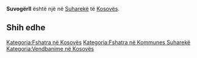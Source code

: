 {{Fshat në 
 | Emri                = Suvogërll
 | EmriAlt                = 
 | NAME_SHORT_FORM=      
 | NAME_GENERIC=      
 | NAME_SORT_NAME_RO=      SUVOGERLL
 | FULL_NAME_RO = Suvogërll
 | FULL_NAME_ND_RO=Suvogerll
 | SORT_NAME_RG=SUVOGERLL
 | FULL_NAME_RG=Suvogërll
 | FULL_NAME_ND_RG=Suvogerll
 | SRP_NAME_SHORT_FORM=      
 | SRP_NAME_GENERIC=      
 | SRP_NAME_SORT_NAME_RO=      
 | SRP_FULL_NAME_RO = 
 | SRP_FULL_NAME_ND_RO=
 | SRP_SORT_NAME_RG=
 | SRP_FULL_NAME_RG=
 | SRP_FULL_NAME_ND_RG=
 | Emri (Rasa dhanore) = 
 | Figura              = 
 | Shteti              = Kosovo
 | Komuna              = Suharekë
 | Kodi postar         = 
 | Sipërfaqja          = 

 | Popullsia           = 

 | Regj. i popullsisë  = 
 | Dend. e popullsisë  = 
 | Faqja zyrtare       = 
 <!--- Koordinatat ----> 
 | Gjerësia            = 42.816944
 | Gjatësia            = 20.658333
 | Lartësia            = 
}}
'''Suvogërll''' është një [[]] në [[Suharekë]] të [[Kosovës]].

<!-- == Gjeografia == -->
<!-- == Historia == -->
<!-- == Demografia == -->
== Shih edhe ==
{{Komuna Suharekë}}
{{Kosovo-Administrata-Cung}}

[[Kategoria:Fshatra në Kosovës]]
[[Kategoria:Fshatra në Kommunes Suharekë]]
[[Kategoria:Vendbanime në Kosovës]]